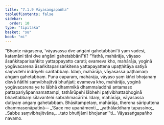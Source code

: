 ```yaml
---
title: "7.1.9 Vāyasaṅgapañha"
tableOfContents: false
sidebar:
  order: 10
type: "tipitaka"
basket: "su"
book: "mi"
---
```



<DynamicBreadcrumb />

<Division number="233" book="mi" bookNo="28">

<Paragraph number="1696" book="mi">
“Bhante nāgasena, ‘vāyasassa dve aṅgāni gahetabbānī’ti yaṃ vadesi, katamāni tāni dve aṅgāni gahetabbānī”ti? “Yathā, mahārāja, vāyaso āsaṅkitaparisaṅkito yattappayatto carati; evameva kho, mahārāja, yoginā yogāvacarena āsaṅkitaparisaṅkitena yattapayattena upaṭṭhitāya satiyā saṃvutehi indriyehi caritabbaṃ. Idaṃ, mahārāja, vāyasassa paṭhamaṃ aṅgaṃ gahetabbaṃ.
</Paragraph>

<Paragraph number="1697" book="mi">
Puna caparaṃ, mahārāja, vāyaso yaṃ kiñci bhojanaṃ disvā ñātīhi saṃvibhajitvā bhuñjati; evameva kho, mahārāja, yoginā yogāvacarena ye te lābhā dhammikā dhammaladdhā antamaso pattapariyāpannamattampi, tathārūpehi lābhehi paṭivibhattabhoginā bhavitabbaṃ sīlavantehi sabrahmacārīhi. Idaṃ, mahārāja, vāyasassa dutiyaṃ aṅgaṃ gahetabbaṃ. Bhāsitampetaṃ, mahārāja, therena sāriputtena dhammasenāpatinā—
</Paragraph>

<Paragraph number="1698" type="verses" book="mi">
_‘Sace me upanāmenti,_  
_yathāladdhaṃ tapassino;_  
_Sabbe saṃvibhajitvāna,_  
_tato bhuñjāmi bhojanan’”ti._  


</Paragraph>
</Division>

<Paragraph number="1699" type="center" book="mi">
Vāyasaṅgapañho navamo.
</Paragraph>